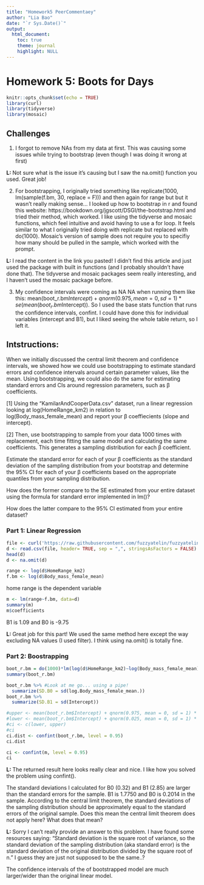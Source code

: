 ```yaml
---
title: "Homework5 PeerCommentaey"
author: "Lia Bao"
date: "`r Sys.Date()`"
output: 
  html_document:
    toc: true
    theme: journal
    highlight: NULL
---
```

# Homework 5: Boots for Days
```r
knitr::opts_chunk$set(echo = TRUE)
library(curl)
library(tidyverse)
library(mosaic)
```
## Challenges
1. I forgot to remove NAs from my data at first. This was causing some issues while trying to bootstrap (even though I was doing it wrong at first)

**L: **Not sure what is the issue it's causing but I saw the na.omit() function you used. Great job! 

2. For bootstrapping, I originally tried something like replicate(1000, lm(sample(f.bm, 30, replace = F))) and then again for range but but it wasn't really making sense... I looked up how to bootstrap in r and found this website: https://bookdown.org/jgscott/DSGI/the-bootstrap.html and tried their method, which worked. I like using the tidyverse and mosaic functions, which feel intuitive and avoid having to use a for loop. It feels similar to what I originally tried doing with replicate but replaced with do(1000). Mosaic's version of sample does not require you to specifiy how many should be pulled in the sample, which worked with the prompt.

**L: **I read the content in the link you pasted! I didn't find this article and just used the package with built in functions (and I probably shouldn't have done that). The tidyverse and mosaic packages seem really interesting, and I haven't used the mosaic package before. 

3. My confidence intervals were coming as NA NA when running them like this: mean(boot_r.bm$Intercept) + qnorm(0.975, mean = 0, sd = 1) * se(mean(boot_r.bm$Intercept)). So I used the base stats function that runs the confidence intervals, confint. I could have done this for individual variables (intercept and B1), but I liked seeing the whole table return, so I left it.

## Intstructions:
When we initially discussed the central limit theorem and confidence intervals, we showed how we could use bootstrapping to estimate standard errors and confidence intervals around certain parameter values, like the mean. Using bootstrapping, we could also do the same for estimating standard errors and CIs around regression parameters, such as β coefficients.

[1] Using the “KamilarAndCooperData.csv” dataset, run a linear regression looking at log(HomeRange_km2) in relation to log(Body_mass_female_mean) and report your β coeffiecients (slope and intercept).

[2] Then, use bootstrapping to sample from your data 1000 times with replacement, each time fitting the same model and calculating the same coefficients. This generates a sampling distribution for each β coefficient.

Estimate the standard error for each of your β coefficients as the standard deviation of the sampling distribution from your bootstrap and determine the 95% CI for each of your β coefficients based on the appropriate quantiles from your sampling distribution.

How does the former compare to the SE estimated from your entire dataset using the formula for standard error implemented in lm()?

How does the latter compare to the 95% CI estimated from your entire dataset?

### Part 1: Linear Regression
```r
file <- curl('https://raw.githubusercontent.com/fuzzyatelin/fuzzyatelin.github.io/master/AN588_Fall23/KamilarAndCooperData.csv')
d <- read.csv(file, header= TRUE, sep = ",", stringsAsFactors = FALSE)
head(d)
d <- na.omit(d)
```


```r
range <- log(d$HomeRange_km2)
f.bm <- log(d$Body_mass_female_mean)
```

home range is the dependent variable

```r
m <- lm(range~f.bm, data=d)
summary(m)
m$coefficients
```
B1 is 1.09 and B0 is -9.75

**L: **Great job for this part! We used the same method here except the way excluding NA values (I used filter). I think using na.omit() is totally fine. 

### Part 2: Boostrapping

```r
boot_r.bm = do(1000)*lm(log(d$HomeRange_km2)~log(Body_mass_female_mean), data=mosaic::resample(d))
summary(boot_r.bm)
```

```r
boot_r.bm %>% #Look at me go... using a pipe!
  summarize(SD.B0 = sd(log.Body_mass_female_mean.))
boot_r.bm %>%
  summarize(SD.B1 = sd(Intercept))
```

```r
#upper <- mean(boot_r.bm$Intercept) + qnorm(0.975, mean = 0, sd = 1) * se(mean(boot_r.bm$Intercept))
#lower <- mean(boot_r.bm$Intercept) + qnorm(0.025, mean = 0, sd = 1) * se(mean(boot_r.bm$Intercept))
#ci <- c(lower, upper)
#ci
ci.dist <- confint(boot_r.bm, level = 0.95)
ci.dist
```

```r
ci <- confint(m, level = 0.95)
ci
```

**L: **The returned result here looks really clear and nice. I like how you solved the problem using confint(). 

The standard deviations I calculated for B0 (0.32) and B1 (2.85) are larger than the standard errors for the sample. B1 is 1.7750 and B0 is 0.2014 in the sample. According to the central limit theorem, the standard deviations of the sampling distribution should be approximately equal to the standard errors of the original sample. Does this mean the central limit theorem does not apply here? What does that mean?

**L: **Sorry I can't really provide an answer to this problem. I have found some resources saying: "Standard deviation is the square root of variance, so the standard deviation of the sampling distribution (aka standard error) is the standard deviation of the original distribution divided by the square root of n." I guess they are just not supposed to be the same..?

The confidence intervals of the of bootstrapped model are much larger/wider than the original linear model.